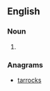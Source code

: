 ==English==
{{wikipedia|dab=rock star}}

===Noun===
{{head|en|noun}}

# {{alternative spelling of|rockstar|lang=en}}

===Anagrams===
* [[tarrocks#English|tarrocks]]